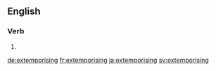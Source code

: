 ==English==

===Verb===
{{head|en}}

# {{present participle of|extemporise}}

[[de:extemporising]]
[[fr:extemporising]]
[[ja:extemporising]]
[[sv:extemporising]]